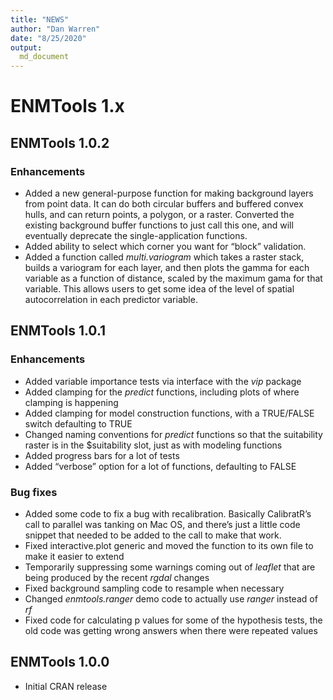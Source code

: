 ```yaml
---
title: "NEWS"
author: "Dan Warren"
date: "8/25/2020"
output:
  md_document
---
```


# ENMTools 1.x

## ENMTools 1.0.2

### Enhancements

* Added a new general-purpose function for making background layers from point data.  It can do both circular buffers and buffered convex hulls, and can return points, a polygon, or a raster.  Converted the existing background buffer functions to just call this one, and will eventually deprecate the single-application functions.
* Added ability to select which corner you want for "block" validation.
* Added a function called *multi.variogram* which takes a raster stack, builds a variogram for each layer, and then plots the gamma for each variable as a function of distance, scaled by the maximum gama for that variable.  This allows users to get some idea of the level of spatial autocorrelation in each predictor variable.

## ENMTools 1.0.1

### Enhancements

* Added variable importance tests via interface with the *vip* package
* Added clamping for the *predict* functions, including plots of where clamping is happening
* Added clamping for model construction functions, with a TRUE/FALSE switch defaulting to TRUE
* Changed naming conventions for *predict* functions so that the suitability raster is in the $suitability slot, just as with modeling functions
* Added progress bars for a lot of tests
* Added "verbose" option for a lot of functions, defaulting to FALSE

### Bug fixes

* Added some code to fix a bug with recalibration.  Basically CalibratR's call to parallel was tanking on Mac OS, and there's just a little code snippet that needed to be added to the call to make that work.
* Fixed interactive.plot generic and moved the function to its own file to make it easier to extend
* Temporarily suppressing some warnings coming out of *leaflet* that are being produced by the recent *rgdal* changes
* Fixed background sampling code to resample when necessary
* Changed *enmtools.ranger* demo code to actually use *ranger* instead of *rf*
* Fixed code for calculating p values for some of the hypothesis tests, the old code was getting wrong answers when there were repeated values


## ENMTools 1.0.0

* Initial CRAN release
